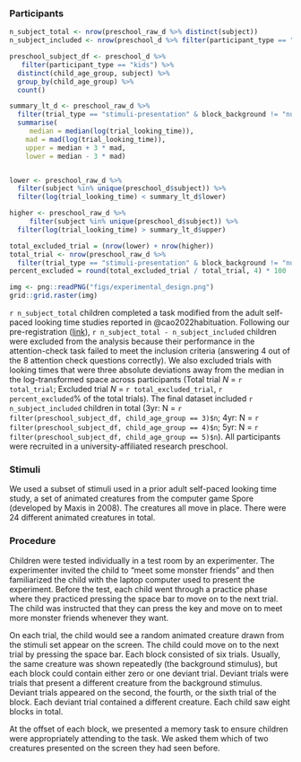 

### Participants 

```r
n_subject_total <- nrow(preschool_raw_d %>% distinct(subject))
n_subject_included <- nrow(preschool_d %>% filter(participant_type == "kids") %>% distinct(subject))

preschool_subject_df <- preschool_d %>% 
   filter(participant_type == "kids") %>% 
  distinct(child_age_group, subject) %>% 
  group_by(child_age_group) %>% 
  count()
```


```r
summary_lt_d <- preschool_raw_d %>% 
  filter(trial_type == "stimuli-presentation" & block_background != "null") %>% 
  summarise(
     median = median(log(trial_looking_time)),
    mad = mad(log(trial_looking_time)), 
    upper = median + 3 * mad, 
    lower = median - 3 * mad) 


lower <- preschool_raw_d %>% 
  filter(subject %in% unique(preschool_d$subject)) %>% 
  filter(log(trial_looking_time) < summary_lt_d$lower)

higher <- preschool_raw_d %>% 
     filter(subject %in% unique(preschool_d$subject)) %>% 
  filter(log(trial_looking_time) > summary_lt_d$upper)

total_excluded_trial = (nrow(lower) + nrow(higher))
total_trial <- nrow(preschool_raw_d %>% 
  filter(trial_type == "stimuli-presentation" & block_background != "null"))
percent_excluded = round(total_excluded_trial / total_trial, 4) * 100

```

\captionsetup{belowskip=0pt,aboveskip=0pt}

```r
img <- png::readPNG("figs/experimental_design.png")
grid::grid.raster(img)
```

`r n_subject_total` children completed a task modified from the adult self-paced looking time studies reported in @cao2022habituation. Following our pre-registration ([link](https://aspredicted.org/blind.php?x=5WQ_YQH)), `r n_subject_total - n_subject_included` children were excluded from the analysis because their performance in the attention-check task failed to meet the inclusion criteria (answering 4 out of the 8 attention check questions correctly). We also excluded trials with looking times that were three absolute deviations away from the median in the log-transformed space across participants (Total trial *N* = `r total_trial`; Excluded trial *N* = `r total_excluded_trial`, `r percent_excluded`% of the total trials). The final dataset included `r n_subject_included` children in total (3yr: N = `r filter(preschool_subject_df, child_age_group == 3)$n`; 4yr: N = `r filter(preschool_subject_df, child_age_group == 4)$n`; 5yr: N = `r filter(preschool_subject_df, child_age_group == 5)$n`). All participants were recruited in a university-affiliated research preschool. 

### Stimuli 

We used a subset of stimuli used in a prior adult self-paced looking time study, a set of animated creatures from the computer game Spore (developed by Maxis in 2008). The creatures all move in place. There were 24 different animated creatures in total.

### Procedure 

Children were tested individually in a test room by an experimenter. The
experimenter invited the child to "meet some monster friends" and then
familiarized the child with the laptop computer used to present the
experiment. Before the test, each child went through a practice phase
where they practiced pressing the space bar to move on to the next
trial. The child was instructed that they can press the key and move on
to meet more monster friends whenever they want.


On each trial, the child would see a random animated creature drawn from the stimuli set appear on the
screen. The child could move on to the next trial by pressing the space
bar. Each block consisted of six trials. Usually, the same creature was shown repeatedly (the background stimulus), but each block could
contain either zero or one deviant trial. Deviant trials were trials
that present a different creature from the background stimulus. Deviant
trials appeared on the second, the fourth, or the sixth trial of the
block. Each deviant trial contained a different creature. Each child saw eight blocks in total. 

At the offset of each block, we presented a memory task to ensure children were appropriately attending to the task. We asked them which of two creatures presented on the screen they had seen before.


